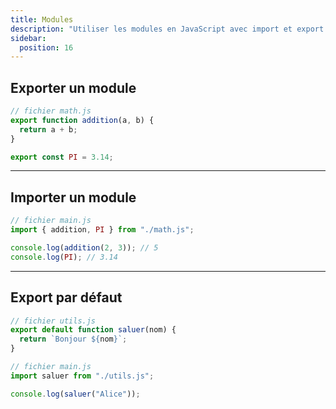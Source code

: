```yaml
---
title: Modules
description: "Utiliser les modules en JavaScript avec import et export."
sidebar:
  position: 16
---
```


## Exporter un module

```js
// fichier math.js
export function addition(a, b) {
  return a + b;
}

export const PI = 3.14;
```

---

## Importer un module

```js
// fichier main.js
import { addition, PI } from "./math.js";

console.log(addition(2, 3)); // 5
console.log(PI); // 3.14
```

---

## Export par défaut

```js
// fichier utils.js
export default function saluer(nom) {
  return `Bonjour ${nom}`;
}

// fichier main.js
import saluer from "./utils.js";

console.log(saluer("Alice"));
```
